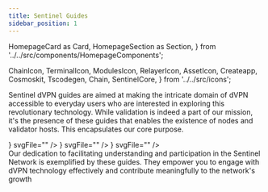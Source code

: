 ```yaml
---
title: Sentinel Guides
sidebar_position: 1
---
```


  HomepageCard as Card,
  HomepageSection as Section,
} from '../../src/components/HomepageComponents';

  ChainIcon,
  TerminalIcon,
  ModulesIcon,
  RelayerIcon,
  AssetIcon,
  Createapp,
  Cosmoskit,
  Tscodegen,
  Chain,
  SentinelCore,
} from '../../src/icons';

Sentinel dVPN guides are aimed at making the intricate domain of dVPN accessible to everyday users who are interested in exploring this revolutionary technology. While validation is indeed a part of our mission, it's the presence of these guides that enables the existence of nodes and validator hosts. This encapsulates our core purpose.

<Section id="web-sdks" hasSubSections>
  <Section>
    <Card
      title="Node Setup"
      description="Intended for anyone inclined to contribute to the Sentinel network and allocate their bandwidth through a dVPN node. Every node operator has the autonomy to determine the price for customers availing their bandwidth."
      to="/node-setup/"
      icon={<SentinelCore />}
      svgFile=""
    />
    <Card
      title="Node Setup on Akash"
      description=" How the setup of a dVPN node on the Akash Network, a decentralized open-source cloud computing platform. By doing so, you promote greater privacy and decentralization compared to using VPS."
      to="/node-akash/"
      icon={<SentinelCore />}
      svgFile=""
    />   
    <Card
      title="Validator Setup"
      description="Tailored for those interested in contributing to the Sentinel Network by participating in the validation of transactions and blocks. Successful execution necessitates the presence of a Full Node."
      to="/validator-setup/"
      icon={<SentinelCore />}
      svgFile=""
    /> 
  </Section>
  Our dedication to facilitating understanding and participation in the Sentinel Network is exemplified by these guides. They empower you to engage with dVPN technology effectively and contribute meaningfully to the network's growth
</Section>